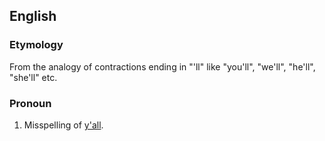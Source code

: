 ==English==
===Etymology===
From the analogy of contractions ending in "'ll" like "you'll", "we'll", "he'll", "she'll" etc.
===Pronoun===
#Misspelling of [[y'all]].